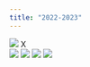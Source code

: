 ```yaml
---
title: "2022-2023"
---
```


<body>

  <div class="full-img" id="fullImgBox">
  <html>
    <img src="../Images/Project_Showcase/2023/FaceRecognition.jpg" id="fullImg">
    <span onclick="closeFullImg()">X</span>
  </html>
  </div>
  
  <div class="img-gallery">
  <html>
    <img src="../Images/Project_Showcase/2023/FaceRecognition.jpg" onclick="openFullImg(this.src)">
    <img src="../Images/Project_Showcase/2023/FastFood.jpg" onclick="openFullImg(this.src)">
    <img src="../Images/Project_Showcase/2023/MovieThemes.jpg" onclick="openFullImg(this.src)">
    <img src="../Images/Project_Showcase/2023/PopularityAnalysis.jpg" onclick="openFullImg(this.src)">
  </html>
  </div>
  
<script>
  var fullImgBox = document.getElementById("fullImgBox");
  var fullImg = document.getElementById("fullImg");
  
  function openFullImg(pic){
    fullImgBox.style.display = "flex";
    fullImg.src = pic
  }
  
  function closeFullImg(){
  fullImgBox.style.display = "none";
  }
</script>

</body>

